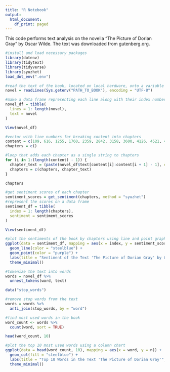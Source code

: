 ```yaml
---
title: "R Notebook"
output:
  html_document:
    df_print: paged
---
```


This code performs text analysis on the novella "The Picture of Dorian Gray" by Oscar Wilde. The text was downloaded from gutenberg.org.

```r
#install and load necessary packages
library(dotenv)
library(tidytext)
library(tidyverse)
library(syuzhet)
load_dot_env(".env")
```

```r
#read the text of the book, located on local hardware, onto a variable
novel = readLines(Sys.getenv("PATH_TO_BOOK"), encoding = "UTF-8")

#make a data frame representing each line along with their index number
novel_df = tibble(
  lines = 1: length(novel), 
  text = novel
)

View(novel_df)

#vector with line numbers for breaking content into chapters
content = c(109, 616, 1255, 1760, 2359, 2842, 3158, 3600, 4126, 4521, 4850, 5512, 5778, 6060, 6564, 6942, 7298, 7614, 8015, 8376, 8551)
chapters = c()

#loop that adds each chapter as a single string to chapters 
for (i in 1:(length(content) - 1)) {
  chapter_text = (paste(novel_df$text[content[i]:content[i + 1] - 1], collapse = " "))
  chapters = c(chapters, chapter_text)
}

chapters

#get sentiment scores of each chapter
sentiment_scores = get_sentiment(chapters, method = "syuzhet")
#represent the scores on a data frame
sentiment_df = tibble(
  index = 1: length(chapters),
  sentiment = sentiment_scores
)

View(sentiment_df)
```

```r
#plot the sentiments of the book by chapters using line and point graph
ggplot(data = sentiment_df, mapping = aes(x = index, y = sentiment_scores)) +
  geom_line(color = "steelblue") +
  geom_point(color = "purple") +
  labs(title = "Sentiment of the Text 'The Picture of Dorian Gray' by Chapters", x = "Chapter", y = "Sentiment Score") +
  theme_minimal()
```

```r
#tokenize the text into words
words = novel_df %>%
  unnest_tokens(word, text)

data("stop_words")

#remove stop words from the text
words = words %>%
  anti_join(stop_words, by = "word")

#find most used words in the book
word_count <- words %>%
  count(word, sort = TRUE)

head(word_count, 10)
```

```r
#plot the top 10 most used words using a column chart
ggplot(data = head(word_count, 10), mapping = aes(x = word, y = n)) +
  geom_col(fill = "steelblue") +
  labs(title = "Top 10 Words in the Text 'The Picture of Dorian Gray'", x = "Words", y = "Count") +
  theme_minimal()
```

